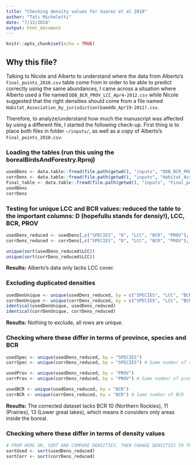 ```yaml
---
title: "Checking density values for Suarez et al 2018"
author: "Tati Micheletti"
date: "7/13/2018"
output: html_document
---
```


```r
knitr::opts_chunk$set(echo = TRUE)
```

## Why this file?

Talking to Nicole and Alberto to understand where the data from Alberto's `Final_points_2010.csv` 
table come from in order to be able to predict correctly using the same abundances, I came across
a situation where Alberto used a file named `DDB_BCR_PROV_LCC_Apr4-2012.csv` while Nicole suggested 
that the right densities should come from a file named `Habitat_Association_by_jurisdiction(bamddb_Apr19-2012).csv`.

Therefore, to analyze/understand how much the manuscript was affected by using a different file, I 
started the following check-up. First thing is to place both files in folder `~/inputs/`, as well as a copy of 
Alberto's `Final_points_2010.csv`.

### Loading the tables (run this using the borealBirdsAndForestry.Rproj)
```r
usedDens <- data.table::fread(file.path(getwd(), "inputs", "DDB_BCR_PROV_LCC_Apr4-2012.csv"))
corrDens <- data.table::fread(file.path(getwd(), "inputs", "Habitat_Association_by_jurisdiction(bamddb_Apr19-2012).csv"))
Final_table <- data.table::fread(file.path(getwd(), "inputs", "Final_points_2010.csv"))
usedDens
corrDens
```

### Testing for unique LCC and BCR values: reduced the table to the important columns: D (hopefullu stands for densiy!), LCC, BCR, PROV
```r
usedDens_reduced <- usedDens[,c("SPECIES", "D", "LCC", "BCR", "PROV"), with = FALSE]
corrDens_reduced <- corrDens[,c("SPECIES", "D", "LCC", "BCR", "PROV"), with = FALSE]

unique(sort(usedDens_reduced$LCC)) 
unique(sort(corrDens_reduced$LCC))
```

**Results:** Alberto's data only lacks LCC cover.

### Excluding duplicated densities 
```r
usedDenUnique <- unique(usedDens_reduced, by = c("SPECIES", "LCC", "BCR", "PROV"))
corrDenUnique <- unique(corrDens_reduced, by = c("SPECIES", "LCC", "BCR", "PROV"))
identical(usedDenUnique, usedDens_reduced)
identical(corrDenUnique, corrDens_reduced)
```

**Results:** Nothing to exclude, all rows are unique.

### Checking where these differ in terms of province, species and BCR
```r
usedSpec <- unique(usedDens_reduced, by = "SPECIES")
corrSpec <- unique(corrDens_reduced, by = "SPECIES") # Same number of species

usedProv <- unique(usedDens_reduced, by = "PROV")
corrProv <- unique(corrDens_reduced, by = "PROV") # Same number of provinces

usedBCR <- unique(usedDens_reduced, by = "BCR")
corrBCR <- unique(corrDens_reduced, by = "BCR") # Same number of BCR
```

**Results:** The corrected dataset lacks BCR 10 (Northern Rockies), 11 (Prairies), 13 (Lower great lakes), which means it considers only areas inside the boreal.

### Checking where these differ in terms of density values
```r
# FROM HERE ON, SORT AND COMPARE DENSITIES. THEN CHANGE DENSITIES TO THE CORRECTED AND RE-RUN THE MODELS 
sortUsed <- sort(usedDens_reduced)
sortCorr <- sort(corrDens_reduced)
```

